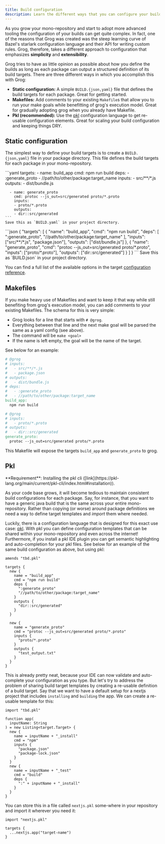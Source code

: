 ```yaml
---
title: Build configuration
description: Learn the different ways that you can configure your builds with Grog.
---
```



As you grow your mono-repository and start to adopt more advanced tooling the configuration of your builds can get quite complex.
In fact, one of the reasons that Grog was created was the steep learning curve of Bazel's starlark configuration language and their API for writing custom rules.
Grog, therefore, takes a different approach to configuration that emphasizes **simplicity** and **extensibility**.

Grog tries to have as little opinion as possible about how you define the builds as long as each package can output a structured definition of its build targets.
There are three different ways in which you accomplish this with Grog:

- **Static configuration:** A simple `BUILD.{json,yaml}` file that defines the build targets for each package. Great for getting started.
- **Makefiles:** Add comments to your existing `Makefile`s that allow you to run your make goals while benefitting of grog's execution model. Great for gradually adopting grog when you already have Makefile.
- **Pkl (recommended):** Use the [pkl](https://pkl-lang.org/) configuration language to get re-usable configuration elements. Great for scaling your build configuration and keeping things DRY.

## Static configuration

The simplest way to define your build targets is to create a `BUILD.{json,yaml}` file in your package directory.
This file defines the build targets for each package in your mono-repository.

<Tabs>
  <TabItem label="YAML">
    ```yaml
    targets:
      - name: build_app
        cmd: npm run build
        deps:
        - :generate_proto
        - //path/to/other/package:target_name
        inputs:
        - src/**/*.js
        outputs:
        - dist/bundle.js

      - name: generate_proto
        cmd: protoc --js_out=src/generated proto/*.proto
        inputs:
        - proto/*.proto
        outputs:
        - dir::src/generated
    ```
    Save this as `BUILD.yaml` in your project directory.

  </TabItem>
  <TabItem label="JSON">
  ```json
  {
    "targets": [
      {
        "name": "build_app",
        "cmd": "npm run build",
        "deps": [
          ":generate_proto",
          "//path/to/other/package:target_name"
        ],
        "inputs": ["src/**/*.js", "package.json"],
        "outputs": ["dist/bundle.js"]
      },
      {
        "name": "generate_proto",
        "cmd": "protoc --js_out=src/generated proto/*.proto",
        "inputs": ["proto/*.proto"],
        "outputs": ["dir::src/generated"]
      }
    ]
  }
  ```
  Save this as `BUILD.json` in your project directory.
  </TabItem>
</Tabs>

You can find a full list of the available options in the target [configuration reference](/reference/target-configuration).

## Makefiles

If you make heavy use of Makefiles and want to keep it that way while still benefiting from grog's execution model, you can add comments to your existing Makefiles.
The schema for this is very simple:

- Grog looks for a line that starts with `# @grog`.
- Everything between that line and the next make goal will be parsed the same as a yaml config (see above).
- The command will be `make <goal>`
- If the name is left empty, the goal will be the name of the target.

See below for an example:

```Makefile
# @grog
# inputs:
#   - src/**/*.js
#   - package.json
# outputs:
#   - dist/bundle.js
# deps:
#   - :generate_proto
#   - //path/to/other/package:target_name
build_app:
  npm run build

# @grog
# inputs:
#   - proto/*.proto
# outputs:
#   - dir::src/generated
generate_proto:
  protoc --js_out=src/generated proto/*.proto
```

This Makefile will expose the targets `build_app` and `generate_proto` to grog.

## Pkl

<Aside>
  **Requirement**: Installing the pkl cli
  ([link](https://pkl-lang.org/main/current/pkl-cli/index.html#installation)).
</Aside>

As your code base grows, it will become tedious to maintain consistent build configurations for each package.
Say, for instance, that you want to have a generic java build that is the same across your entire mono-repository.
Rather than copying (or worse) around package definitions we need a way to define target templates and _import_ them where needed.

Luckily, there is a configuration language that is designed for this exact use case: [pkl](https://pkl-lang.org/).
With pkl you can define configuration templates that can be shared within your mono-repository and even across the internet!
Furthermore, if you install a pkl IDE plugin you can get semantic highlighting and auto-completion for your pkl files.
See below for an example of the same build configuration as above, but using pkl:

```pkl
amends "tbd.pkl"

targets {
  new {
    name = "build_app"
    cmd = "npm run build"
    deps {
      ":generate_proto"
      "//path/to/other/package:target_name"
    }
    outputs {
      "dir::src/generated"
    }
  }

  new {
    name = "generate_proto"
    cmd = "protoc --js_out=src/generated proto/*.proto"
    inputs {
      "proto/*.proto"
    }
    outputs {
      "test_output.txt"
    }
  }
}
```

This is already pretty neat, because your IDE can now validate and auto-complete your configuration as you type.
But let's try to address the problem of sharing build target templates by creating a re-usable definition of a build target.
Say that we want to have a default setup for a nextjs project that includes `installing` and `building` the app.
We can create a re-usable template for this:

```pkl
import "tbd.pkl"

function app(
  inputName: String
) = new Listing<target.Target> {
  new {
    name = inputName + "_install"
    cmd = "npm"
    inputs {
      "package.json"
      "package-lock.json"
    }
  }
  new {
    name = inputName + "_test"
    cmd = "build"
    deps {
      ":" + inputName + "_install"
    }
  }
}
```

You can store this in a file called `nextjs.pkl` some-where in your repository and import it wherever you need it:

```pkl
import "nextjs.pkl"

targets {
  ...nextjs.app("target-name")
}
```

